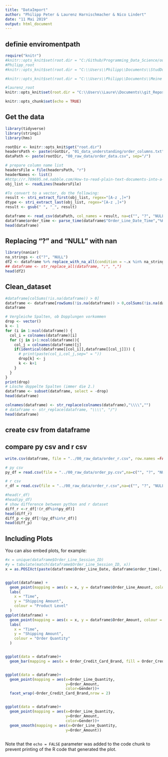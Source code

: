 ---
title: "DataImport"
author: "Philipp Peter & Laurenz Harnischmacher & Nico Lindert"
date: "11 Mai 2019"
output: html_document
---
## definie enviromentpath
```{r "knitr config", cache = FALSE, include=FALSE}
require("knitr")
#knitr::opts_knit$set(root.dir = "C:/Github/Programming_Data_Science/ourdata")
#Philipp_root
#knitr::opts_knit$set(root.dir = "C:\\Users\\Philipp\\Documents\\StudDocs\\Master\\SS2019\\Programming Data Science\\data")

#knitr::opts_knit$set(root.dir = "C:\\Users\\Philipp\\Documents\\Meine Dokumente\\StudiumDocs\\Master\\2019 SS\\Programming Data Science\\data")

#laurenz_root
knitr::opts_knit$set(root.dir = "C:\\Users\\Laure\\Documents\\git_Repositories\\phyk_data")

```
```{r setup, include=FALSE}
knitr::opts_chunk$set(echo = TRUE)
```

## Get the data 

```{r}
library(tidyverse)
library(stringi)
library(hms)

rootDir <- knitr::opts_knit$get("root.dir")
headersPath <- paste(rootDir, "01_data_understanding/order_columns.txt", sep="/")
dataPath <- paste(rootDir, "00_raw_data/order_data.csv", sep="/")

# prepare column name list
headersFile = file(headersPath, "r")
headerNames <- list()
#http://r.789695.n4.nabble.com/How-to-read-plain-text-documents-into-a-vector-td901794.html
obj_list <- readLines(headersFile)

#To convert to a vector, do the following:
result <- stri_extract_first(obj_list, regex="[A-z ,]+")
dtype <- stri_extract_last(obj_list, regex="[A-z ,]+")
result <- gsub(" ", "_", result)

dataframe <- read_csv(dataPath, col_names = result, na=c("", "?", "NULL", "NA", "Nan"), guess_max = 3400)
dataframe$order_time <- parse_time(dataframe$"Order_Line_Date_Time","%H\\:%M\\:%S")
head(dataframe)
```

## Replacing "?" and "NULL" with nan
```{r}
library(naniar)
na_strings <- c("?", "NULL")
df2 <- dataframe %>% replace_with_na_all(condition = ~.x %in% na_strings)
## dataframe <- str_replace_all(dataframe, ";", ",")
head(df2)

```

## Clean_dataset
```{r}
#dataframe[colSums(!is.na(dataframe)) > 0]
dataframe <- dataframe[rowSums(!is.na(dataframe)) > 0,colSums(!is.na(dataframe)) > 0]
dataframe
```
```{r}
# Vergleiche Spalten, ob Dopplungen vorkommen
drop <- vector()
k <- 1
for (i in 1:ncol(dataframe)) {
  col_i = colnames(dataframe)[i]
  for (j in i+1:ncol(dataframe)){
    col_j = colnames(dataframe)[j]
    if(identical(dataframe[[col_i]],dataframe[[col_j]])) {
      # print(paste(col_i,col_j,sep=" = "))
      drop[k] <- j
      k <- k+1
    }
  }
}
print(drop)
# Lösche doppelte Spalten (immer die 2.)
dataframe <- subset(dataframe, select = -drop)
head(dataframe)
```

``` {r}
colnames(dataframe) <- str_replace(colnames(dataframe),"\\\\","")
# dataframe <- str_replace(dataframe, "\\\\", "/")
head(dataframe)
```

## create csv from dataframe
## compare py csv and r csv
``` {r}
write.csv(dataframe, file = "../00_raw_data/order_r.csv", row.names =FALSE, na = "")

# py csv
py_df = read.csv(file = "../00_raw_data/order_py.csv",na=c("", "?", "NULL", "NA", "Nan"), sep = ",",)

# r csv
r_df = read.csv(file = "../00_raw_data/order_r.csv",na=c("", "?", "NULL", "NA", "Nan"),sep = "," )

#head(r_df)
#head(py_df)
# show difference between python and r dataset
diff_r <-r_df[!(r_df%in%py_df)]
head(diff_r)
diff_p <-py_df[!(py_df%in%r_df)]
head(diff_p)

```
## Including Plots

You can also embed plots, for example:

```{r}

#x = unique(dataframe$Order_Line_Session_ID)
#y = tabulate(match(dataframe$Order_Line_Session_ID, x))
x = as.POSIXct(paste(dataframe$Order_Line_Date, dataframe$order_time), format="%Y-%m-%d %H:%M:%S")


ggplot(dataframe) + 
  geom_point(mapping = aes(x = x, y = dataframe$Order_Line_Amount, color=dataframe$Product_Level_)) +
  labs(
    x = "Time",
    y = "Shipping Amount",
    colour = "Product Level"
  )
ggplot(dataframe) + 
  geom_point(mapping = aes(x = x, y = dataframe$Order_Amount, colour = dataframe$Gender)) +
  labs(
    x = "Time",
    y = "Shipping Amount",
    colour = "Order Quantity"
  )


ggplot(data = dataframe)+
  geom_bar(mapping = aes(x = Order_Credit_Card_Brand, fill = Order_Credit_Card_Brand))


ggplot(data = dataframe)+
  geom_point(mapping = aes(x=Order_Line_Quantity,
                           y=Order_Amount, 
                           color=Gender))+
  facet_wrap(~Order_Credit_Card_Brand,nrow = 2)


ggplot(data = dataframe)+
  geom_point(mapping = aes(x=Order_Line_Quantity,
                           y=Order_Amount, 
                           color=Gender))+
  geom_smooth(mapping = aes(x=Order_Line_Quantity,
                           y=Order_Amount))

```

```{r}
```
Note that the `echo = FALSE` parameter was added to the code chunk to prevent printing of the R code that generated the plot.
